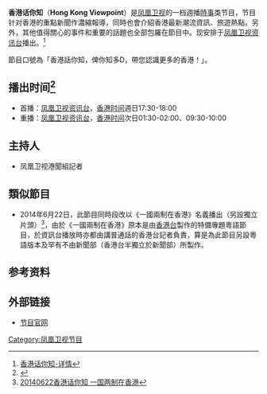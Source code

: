 {{电视节目信息框
| 名称      = 香港话你知<br>Hong Kong Viewpoint
| 图片      = 
| 图说      = 
| 类型      = [[新闻|新闻]]
| 原创      = [[凤凰卫视|凤凰卫视]]（新聞部）
| 主持      = 凤凰卫视記者
| 地区      = {{HK}}
| 语言      = [[普通话|普通话]]
| 标语      = 
| 每集长度  = 30分钟
| 制作公司  = 凤凰卫视
| 电视网    = [[凤凰卫视资讯台|凤凰卫视资讯台]]
| 视频制式  = [[SDTV|SDTV]]、[[HDTV|HDTV]]（2014年起高标清同步广播）
| 播出国家  = {{HK}}
| 开始      = 待查
| 结束      = 2014年12月28日<!--http://v.ifeng.com/news/society/201412/01b619cf-9e1f-4cdb-a0d5-c9545431a168.shtml-->
| 相關節目 = [[時事特區|時事特區]]
| 官方网站  = http://vip.v.ifeng.com/viplist/0018-0011-0003/list.html
}}
{{UTC+8}}
'''香港话你知'''（'''Hong Kong Viewpoint'''）是[[凤凰卫视|凤凰卫视]]的一档週播[[時事|時事]]类节目，节目针对香港的重點新聞作濃縮報導，同時也會介紹香港最新潮流資訊、旅遊熱點。另外，其他值得關心的事件和重要的話題也全部包羅在節目中。现安排于[[凤凰卫视资讯台|凤凰卫视资讯台]]播出。<ref>[http://vip.v.ifeng.com/viplist/0018-0011-0003/list.html 香港话你知-详情]</ref>

節目口號為「香港話你知，俾你知多D，帶您認識更多的香港！」。

==播出时间<ref>{{Cite web |url=http://phtv.ifeng.com/epg/ |title=节目单 |accessdate=2014-07-14 |archive-date=2013-07-14 |archive-url=https://web.archive.org/web/20130714052031/http://phtv.ifeng.com/epg/ |dead-url=no }}</ref>==
*首播：[[凤凰卫视资讯台|凤凰卫视资讯台]]，[[香港时间|香港时间]]週日17:30-18:00
*重播：[[凤凰卫视资讯台|凤凰卫视资讯台]]，[[香港时间|香港时间]]次日01:30-02:00、09:30-10:00

==主持人==
*凤凰卫视港聞組記者

==類似節目==
*2014年6月22日，此節目同時段改以《一國兩制在香港》名義播出（另設獨立片頭）<ref>[http://v.ifeng.com/news/mainland/2014006/01e357ae-c73f-416b-b517-517f0ba728d6.shtml 20140622香港话你知 一国两制在香港]</ref>，由於《一國兩制在香港》原本是由[[鳳凰衞視香港台|香港台]]製作的特備專題粵語節目，於資訊台播放時亦都由講普通話的香港台記者負責，算是為此節目另設粵語版本及罕有不由新聞部（香港台半獨立於新聞部）所製作。

==参考资料==
{{reflist}}

==外部链接==
*[http://vip.v.ifeng.com/viplist/0018-0011-0003/list.html 节目官网]

[[Category:凤凰卫视节目|Category:凤凰卫视节目]]
